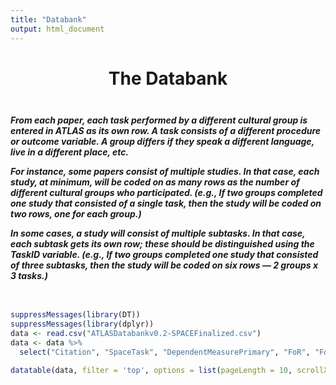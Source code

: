 ```yaml
---
title: "Databank"
output: html_document
---
```


<style type="text/css">
  .title {
    display: none;
  }
</style>

<h1 style="text-align: center;">The Databank</h1>
<div class="description" style="padding-top: 3px; padding-bottom: 10px;">
<h5>From each paper, each task performed by a different cultural group is entered in ATLAS as its own row. A task consists of a different procedure or outcome variable. A group differs if they speak a different language, live in a different place, etc.  

For instance, some papers consist of multiple studies. In that case, each study, at minimum, will be coded on as many rows as the number of different cultural groups who participated. (e.g., If two groups completed one study that consisted of a single task, then the study will be coded on two rows, one for each group.)

In some cases, a study will consist of multiple subtasks. In that case, each subtask gets its own row; these should be distinguished using the TaskID variable. (e.g., If two groups completed one study that consisted of three subtasks, then the study will be coded on six rows — 2 groups x 3 tasks.)</h5>

</div>

```r
suppressMessages(library(DT))
suppressMessages(library(dplyr))
data <- read.csv("ATLASDatabankv0.2-SPACEFinalized.csv")
data <- data %>%
  select("Citation", "SpaceTask", "DependentMeasurePrimary", "FoR", "FoR_In_Task", "PerformanceIfRestrictedFoR", "StudyNumber", "TaskID", "Country", "SpecificLocation", "UrbanRural", "Language")

datatable(data, filter = 'top', options = list(pageLength = 10, scrollX = TRUE), width = "100%")

```
